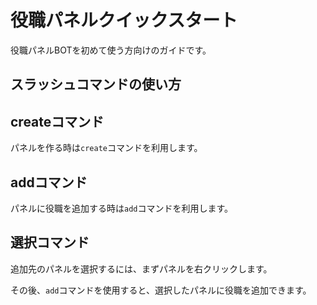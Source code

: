 # 役職パネルクイックスタート
役職パネルBOTを初めて使う方向けのガイドです。

## スラッシュコマンドの使い方


## createコマンド
パネルを作る時は`create`コマンドを利用します。


## addコマンド
パネルに役職を追加する時は`add`コマンドを利用します。

## 選択コマンド
追加先のパネルを選択するには、まずパネルを右クリックします。

その後、`add`コマンドを使用すると、選択したパネルに役職を追加できます。